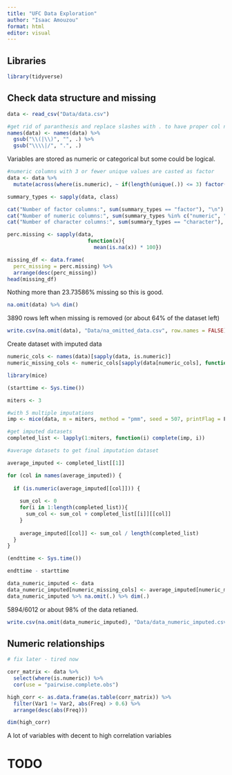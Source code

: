 ```yaml
---
title: "UFC Data Exploration"
author: "Isaac Amouzou"
format: html
editor: visual
---
```


## Libraries

```r
library(tidyverse)
```

## Check data structure and missing

```r
data <- read_csv("Data/data.csv")

#get rid of paranthesis and replace slashes with . to have proper col names
names(data) <- names(data) %>%
  gsub("\\(|\\)", "", .) %>%   
  gsub("\\\\|/", ".", .) 
```

Variables are stored as numeric or categorical but some could be logical.

```r

#numeric columns with 3 or fewer unique values are casted as factor
data <- data %>%
  mutate(across(where(is.numeric), ~ if(length(unique(.)) <= 3) factor(.) else .))

summary_types <- sapply(data, class)

cat("Number of factor columns:", sum(summary_types == "factor"), "\n")
cat("Number of numeric columns:", sum(summary_types %in% c("numeric", "integer")), "\n")
cat("Number of character columns:", sum(summary_types == "character"), "\n")
```

```r
perc.missing <- sapply(data,
                          function(x){
                            mean(is.na(x)) * 100})

missing_df <- data.frame(
  perc_missing = perc.missing) %>% 
  arrange(desc(perc_missing))
head(missing_df)  
```

Nothing more than 23.73586% missing so this is good.

```r
na.omit(data) %>% dim()

```

3890 rows left when missing is removed (or about 64% of the dataset left)

```r
write.csv(na.omit(data), "Data/na_omitted_data.csv", row.names = FALSE)
```

Create dataset with imputed data

```r
numeric_cols <- names(data)[sapply(data, is.numeric)]
numeric_missing_cols <- numeric_cols[sapply(data[numeric_cols], function(x) any(is.na(x)))]
```

```r
library(mice)

(starttime <- Sys.time())

miters <- 3

#with 5 multiple imputations
imp <- mice(data, m = miters, method = "pmm", seed = 507, printFlag = F)

#get imputed datasets
completed_list <- lapply(1:miters, function(i) complete(imp, i))

#average datasets to get final imputation dataset

average_imputed <- completed_list[[1]]  

for (col in names(average_imputed)) {
  
  if (is.numeric(average_imputed[[col]])) {
    
    sum_col <- 0
    for(i in 1:length(completed_list)){
      sum_col <- sum_col + completed_list[[i]][[col]]
    }
    
    average_imputed[[col]] <- sum_col / length(completed_list)
  }
}

(endttime <- Sys.time())
```

```r
endttime - starttime
```

```r
data_numeric_imputed <- data
data_numeric_imputed[numeric_missing_cols] <- average_imputed[numeric_missing_cols]
data_numeric_imputed %>% na.omit(.) %>% dim(.)

```

5894/6012 or about 98% of the data retianed.

```r
write.csv(na.omit(data_numeric_imputed), "Data/data_numeric_imputed.csv", row.names = FALSE)
```

## Numeric relationships

```r
# fix later - tired now

corr_matrix <- data %>%
  select(where(is.numeric)) %>%
  cor(use = "pairwise.complete.obs")

high_corr <- as.data.frame(as.table(corr_matrix)) %>%
  filter(Var1 != Var2, abs(Freq) > 0.6) %>%
  arrange(desc(abs(Freq)))

dim(high_corr)
```

A lot of variables with decent to high correlation variables

# TODO

### 
